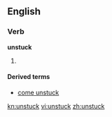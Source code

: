 ==English==

===Verb===
'''unstuck'''

# {{past of|[[unstick]]}}

====Derived terms====
* [[come unstuck]]

[[kn:unstuck]]
[[vi:unstuck]]
[[zh:unstuck]]